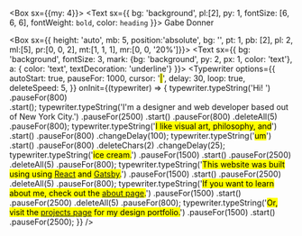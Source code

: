 

<!--https://npm.io/package/typewriter-effect -->

<!--https://www.typeitjs.com/-->
<!--this is the other import that might be better. it allows playing and pausing-->

<Box sx={{my: 4}}>
  <Text sx={{ bg: 'background', pl:[2], py: 1, fontSize: [6, 6, 6], fontWeight: `bold`, color: `heading` }}>
    Gabe Donner&nbsp;
  </Text>
</Box>

<Box sx={{ height: 'auto', mb: 5, position:'absolute', bg: '', pt: 1, pb: [2], pl: 2, ml:[5], pr:[0, 0, 2], mt:[1, 1, 1], mr:[0, 0, '20%']}}>
  <Text sx={{ bg: 'background', fontSize: 3, mark: {bg: 'background', py: 2, px: 1, color: 'text'}, a: { color: 'text', textDecoration: 'underline'} }}>
    <Typewriter
      options={{
          autoStart: true,
          pauseFor: 1000,
          cursor: '<mark>|</mark>',
          delay: 30,
          loop: true,
          deleteSpeed: 5,
        }}
      onInit={(typewriter) => {
        typewriter.typeString('Hi! ')
          .pauseFor(800)  
          .start();
        typewriter.typeString('I\'m a designer and web developer based out of New York City.')
          .pauseFor(2500)
          .start()
          .pauseFor(800)
          .deleteAll(5)
          .pauseFor(800);
        typewriter.typeString('<mark>I like visual art, philosophy, and</mark>')
          .start()
          .pauseFor(800)
          .changeDelay(100);
        typewriter.typeString('<mark>um</mark>')	
          .start()
          .pauseFor(800)
          .deleteChars(2)
          .changeDelay(25);
        typewriter.typeString('<mark>ice cream.</mark>')
          .pauseFor(1500)
          .start()
          .pauseFor(2500)
          .deleteAll(5)
          .pauseFor(800);
        typewriter.typeString('<mark>This website was built using using <a target="_blank" rel="noopener noreferrer" href="https://www.reactjs.org">React</a> and <a target="_blank" rel="noopener noreferrer" href="https://www.gatsbyjs.com">Gatsby</a>.</mark>')
          .pauseFor(1500)
          .start()
          .pauseFor(2500)
          .deleteAll(5)
          .pauseFor(800);
        typewriter.typeString('<mark>If you want to learn about me, check out the <a href="/about">about page</a>.</mark>')
          .pauseFor(1500)
          .start()
          .pauseFor(2500)
          .deleteAll(5)
          .pauseFor(800);
        typewriter.typeString('<mark>Or, visit the <a href="/projects">projects page</a> for my design portfolio.</mark>')
          .pauseFor(1500)
          .start()
          .pauseFor(2500);
      }}
    />
  </Text>
</Box>